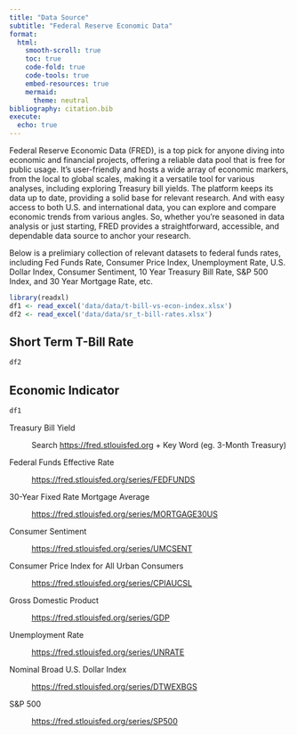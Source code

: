 ```yaml
---
title: "Data Source"
subtitle: "Federal Reserve Economic Data"
format: 
  html:
    smooth-scroll: true
    toc: true
    code-fold: true
    code-tools: true
    embed-resources: true
    mermaid:
      theme: neutral
bibliography: citation.bib
execute: 
  echo: true
---
```

Federal Reserve Economic Data (FRED), is a top pick for anyone diving into economic and financial projects, offering a reliable data pool that is free for public usage. It's user-friendly and hosts a wide array of economic markers, from the local to global scales, making it a versatile tool for various analyses, including exploring Treasury bill yields. The platform keeps its data up to date, providing a solid base for relevant research. And with easy access to both U.S. and international data, you can explore and compare economic trends from various angles. So, whether you're seasoned in data analysis or just starting, FRED provides a straightforward, accessible, and dependable data source to anchor your research.

Below is a prelimiary collection of relevant datasets to federal funds rates, including Fed Funds Rate, Consumer Price Index, Unemployment Rate, U.S. Dollar Index, Consumer Sentiment, 10 Year Treasury Bill Rate, S&P 500 Index, and 30 Year Mortgage Rate, etc.

```r
library(readxl)
df1 <- read_excel('data/data/t-bill-vs-econ-index.xlsx')
df2 <- read_excel('data/data/sr_t-bill-rates.xlsx')
```

::: panel-tabset
## Short Term T-Bill Rate

```r
df2
```

## Economic Indicator

```r
df1
```
:::
Treasury Bill Yield

:   Search <https://fred.stlouisfed.org> + Key Word (eg. 3-Month Treasury)

Federal Funds Effective Rate

:   <https://fred.stlouisfed.org/series/FEDFUNDS>

30-Year Fixed Rate Mortgage Average

:   <https://fred.stlouisfed.org/series/MORTGAGE30US>

Consumer Sentiment

:   <https://fred.stlouisfed.org/series/UMCSENT>

Consumer Price Index for All Urban Consumers

:   <https://fred.stlouisfed.org/series/CPIAUCSL>

Gross Domestic Product

:   <https://fred.stlouisfed.org/series/GDP>

Unemployment Rate

:   <https://fred.stlouisfed.org/series/UNRATE>

Nominal Broad U.S. Dollar Index

:   <https://fred.stlouisfed.org/series/DTWEXBGS>

S&P 500

:   <https://fred.stlouisfed.org/series/SP500>

